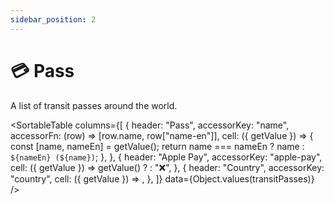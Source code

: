 ```yaml
---
sidebar_position: 2
---
```



# 💳 Pass

A list of transit passes around the world.

<SortableTable
  columns={[
    {
      header: "Pass",
      accessorKey: "name",
      accessorFn: (row) => [row.name, row["name-en"]],
      cell: ({ getValue }) => {
        const [name, nameEn] = getValue();
        return name === nameEn ? name : `${nameEn} (${name})`;
      },
    },
    {
      header: "Apple Pay",
      accessorKey: "apple-pay",
      cell: ({ getValue }) =>
        getValue() ? <Icon icon="logos:apple-pay" inline={true} /> : "❌",
    },
    {
      header: "Country",
      accessorKey: "country",
      cell: ({ getValue }) => <Country iso={getValue()} />,
    },
  ]}
  data={Object.values(transitPasses)}
/>
